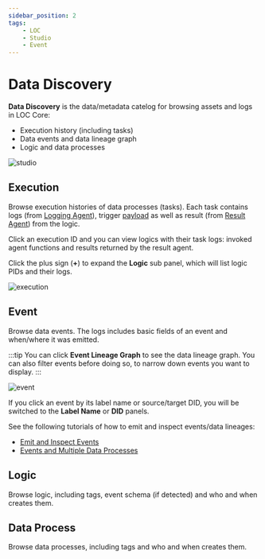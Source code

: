 ```yaml
---
sidebar_position: 2
tags:
    - LOC
    - Studio
    - Event
---
```


# Data Discovery

**Data Discovery** is the data/metadata catelog for browsing assets and logs in LOC Core:

-   Execution history (including tasks)
-   Data events and data lineage graph
-   Logic and data processes

<div className="center-padded-sm">
    <img src={require("./img/studio.png").default} alt="studio" />
</div>

## Execution

Browse execution histories of data processes (tasks). Each task contains logs (from [Logging Agent](/legacy/0.7/sdk-reference/logging)), trigger [payload](/legacy/0.7/sdk-reference/payload) as well as result (from [Result Agent](/legacy/0.7/sdk-reference/result)) from the logic.

Click an execution ID and you can view logics with their task logs: invoked agent functions and results returned by the result agent.

Click the plus sign (**+**) to expand the **Logic** sub panel, which will list logic PIDs and their logs.

<div className="center-padded-sm">
    <img src={require("./img/execution.png").default} alt="execution" />
</div>

## Event

Browse data events. The logs includes basic fields of an event and when/where it was emitted.

:::tip
You can click **Event Lineage Graph** to see the data lineage graph. You can also filter events before doing so, to narrow down events you want to display.
:::

<div className="center-padded-sm">
    <img src={require("./img/event.png").default} alt="event" />
</div>

If you click an event by its label name or source/target DID, you will be switched to the **Label Name** or **DID** panels.

See the following tutorials of how to emit and inspect events/data lineages:

-   [Emit and Inspect Events](/legacy/0.7/tutorials/emit-and-inspect-event)
-   [Events and Multiple Data Processes](/legacy/0.7/tutorials/event-and-multiple-dp)

## Logic

Browse logic, including tags, event schema (if detected) and who and when creates them.

## Data Process

Browse data processes, including tags and who and when creates them.
